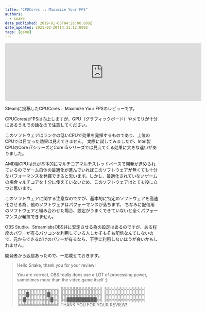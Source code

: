 ```yaml
---
title: "CPUCores :: Maximize Your FPS"
authors:
  - snake
date_published: 2019-01-05T04:26:00.000Z
date_updated: 2021-02-20T14:11:12.000Z
tags: [game]
---
```


<iframe src="https://store.steampowered.com/widget/384300/" frameborder="0" width="646" height="190"></iframe>

Steamに投稿したCPUCores :: Maximize Your FPSのレビューです。

CPUCoresはFPSは向上しますが、GPU（グラフィックボード）やメモリが十分にあるうえでの話なので注意してください。

このソフトウェアはランクの低いCPUで効果を発揮するものであり、上位のCPUでは目立った効果は見えてきません。
実際に試してみましたが、Intel製CPUのCore i7シリーズとCore i5シリーズでは見えてくる効果に大きな違いがありました。

AMD製CPUは元が基本的にマルチコアマルチスレッドベースで開発が進められているのでゲーム自体の最適化が進んでいればこのソフトウェアが無くても十分なパフォーマンスを発揮できると思います。しかし、最適化されていないゲームの場合マルチコアを十分に使えていないため、このソフトウェアはとても役に立つと思います。

このソフトウェアに関する注意なのですが、基本的に特定のソフトウェアを高速化させる為、他のソフトウェアはパフォーマンスが落ちます。
ちなみに配信用のソフトウェアと組み合わせた場合、設定がうまくできていないと全くパフォーマンスが発揮できません。

OBS Studio、StreamlabsOBS共に安定させる為の設定はあるのですが、ある程度のパワーが有るパソコンを利用している人しかそもそも配信なんてしないので、元からできるだけのパワーが有るなら、下手に利用しないほうが良いかもしれません。

開発者から返信あったので、一応載せておきます。

> Hello Snake, thank you for your review!
> 
> You are correct, OBS really does use a LOT of processing power, sometimes more than the video game itself :)
> 
> ╔╦╦╦╦╦╦╦╦╦╦╦╦╗
> ╠╬╬╬╬╬╬╬╬╬╬╬╬╣
> ╠╬╬╬╬╬╬╬╬╬╬╬╬╣
> ╠╬╬█╬╬╬╬╬╬█╬╬╣
> ╠╬╬╬╬╬╬╬╬╬╬╬╬╣
> ╠╬╬╬╬╬╬╬╬╬╬╬╬╣
> ╠╬█╬╬╬╬╬╬╬╬█╬╣
> ╠╬██████████╬╣
> ╠╬╬╬╬╬╬╬╬╬╬╬╬╣
> ╚╩╩╩╩╩╩╩╩╩╩╩╩╝
> THANK YOU FOR
> YOUR REVIEW!
